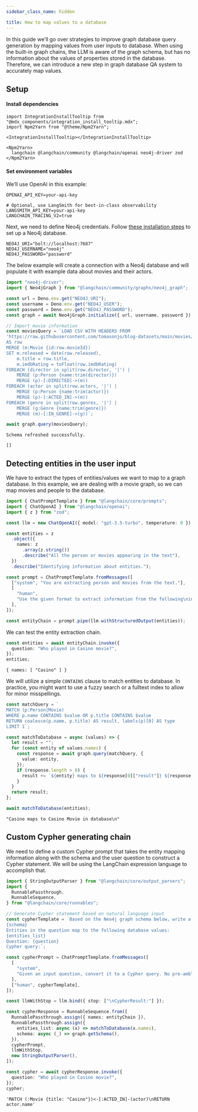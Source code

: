 ```yaml
---
sidebar_class_name: hidden

title: How to map values to a database
---
```


In this guide we’ll go over strategies to improve graph database query
generation by mapping values from user inputs to database. When using
the built-in graph chains, the LLM is aware of the graph schema, but has
no information about the values of properties stored in the database.
Therefore, we can introduce a new step in graph database QA system to
accurately map values.

## Setup

#### Install dependencies

```mdx-code-block
import IntegrationInstallTooltip from "@mdx_components/integration_install_tooltip.mdx";
import Npm2Yarn from "@theme/Npm2Yarn";

<IntegrationInstallTooltip></IntegrationInstallTooltip>

<Npm2Yarn>
  langchain @langchain/community @langchain/openai neo4j-driver zod
</Npm2Yarn>
```

#### Set environment variables

We’ll use OpenAI in this example:

```env
OPENAI_API_KEY=your-api-key

# Optional, use LangSmith for best-in-class observability
LANGSMITH_API_KEY=your-api-key
LANGCHAIN_TRACING_V2=true
```

Next, we need to define Neo4j credentials. Follow [these installation
steps](https://neo4j.com/docs/operations-manual/current/installation/)
to set up a Neo4j database.

```env
NEO4J_URI="bolt://localhost:7687"
NEO4J_USERNAME="neo4j"
NEO4J_PASSWORD="password"
```

The below example will create a connection with a Neo4j database and
will populate it with example data about movies and their actors.

```typescript
import "neo4j-driver";
import { Neo4jGraph } from "@langchain/community/graphs/neo4j_graph";

const url = Deno.env.get("NEO4J_URI");
const username = Deno.env.get("NEO4J_USER");
const password = Deno.env.get("NEO4J_PASSWORD");
const graph = await Neo4jGraph.initialize({ url, username, password });

// Import movie information
const moviesQuery = `LOAD CSV WITH HEADERS FROM 
'https://raw.githubusercontent.com/tomasonjo/blog-datasets/main/movies/movies_small.csv'
AS row
MERGE (m:Movie {id:row.movieId})
SET m.released = date(row.released),
    m.title = row.title,
    m.imdbRating = toFloat(row.imdbRating)
FOREACH (director in split(row.director, '|') | 
    MERGE (p:Person {name:trim(director)})
    MERGE (p)-[:DIRECTED]->(m))
FOREACH (actor in split(row.actors, '|') | 
    MERGE (p:Person {name:trim(actor)})
    MERGE (p)-[:ACTED_IN]->(m))
FOREACH (genre in split(row.genres, '|') | 
    MERGE (g:Genre {name:trim(genre)})
    MERGE (m)-[:IN_GENRE]->(g))`;

await graph.query(moviesQuery);
```

```text
Schema refreshed successfully.
```

```text
[]
```

## Detecting entities in the user input

We have to extract the types of entities/values we want to map to a
graph database. In this example, we are dealing with a movie graph, so
we can map movies and people to the database.

```typescript
import { ChatPromptTemplate } from "@langchain/core/prompts";
import { ChatOpenAI } from "@langchain/openai";
import { z } from "zod";

const llm = new ChatOpenAI({ model: "gpt-3.5-turbo", temperature: 0 });

const entities = z
  .object({
    names: z
      .array(z.string())
      .describe("All the person or movies appearing in the text"),
  })
  .describe("Identifying information about entities.");

const prompt = ChatPromptTemplate.fromMessages([
  ["system", "You are extracting person and movies from the text."],
  [
    "human",
    "Use the given format to extract information from the following\ninput: {question}",
  ],
]);

const entityChain = prompt.pipe(llm.withStructuredOutput(entities));
```

We can test the entity extraction chain.

```typescript
const entities = await entityChain.invoke({
  question: "Who played in Casino movie?",
});
entities;
```

```text
{ names: [ "Casino" ] }
```

We will utilize a simple `CONTAINS` clause to match entities to
database. In practice, you might want to use a fuzzy search or a
fulltext index to allow for minor misspellings.

```typescript
const matchQuery = `
MATCH (p:Person|Movie)
WHERE p.name CONTAINS $value OR p.title CONTAINS $value
RETURN coalesce(p.name, p.title) AS result, labels(p)[0] AS type
LIMIT 1`;

const matchToDatabase = async (values) => {
  let result = "";
  for (const entity of values.names) {
    const response = await graph.query(matchQuery, {
      value: entity,
    });
    if (response.length > 0) {
      result += `${entity} maps to ${response[0]["result"]} ${response[0]["type"]} in database\n`;
    }
  }
  return result;
};

await matchToDatabase(entities);
```

```text
"Casino maps to Casino Movie in database\n"
```

## Custom Cypher generating chain

We need to define a custom Cypher prompt that takes the entity mapping
information along with the schema and the user question to construct a
Cypher statement. We will be using the LangChain expression language to
accomplish that.

```typescript
import { StringOutputParser } from "@langchain/core/output_parsers";
import {
  RunnablePassthrough,
  RunnableSequence,
} from "@langchain/core/runnables";

// Generate Cypher statement based on natural language input
const cypherTemplate = `Based on the Neo4j graph schema below, write a Cypher query that would answer the user's question:
{schema}
Entities in the question map to the following database values:
{entities_list}
Question: {question}
Cypher query:`;

const cypherPrompt = ChatPromptTemplate.fromMessages([
  [
    "system",
    "Given an input question, convert it to a Cypher query. No pre-amble.",
  ],
  ["human", cypherTemplate],
]);

const llmWithStop = llm.bind({ stop: ["\nCypherResult:"] });

const cypherResponse = RunnableSequence.from([
  RunnablePassthrough.assign({ names: entityChain }),
  RunnablePassthrough.assign({
    entities_list: async (x) => matchToDatabase(x.names),
    schema: async (_) => graph.getSchema(),
  }),
  cypherPrompt,
  llmWithStop,
  new StringOutputParser(),
]);
```

```typescript
const cypher = await cypherResponse.invoke({
  question: "Who played in Casino movie?",
});
cypher;
```

```text
'MATCH (:Movie {title: "Casino"})<-[:ACTED_IN]-(actor)\nRETURN actor.name'
```
